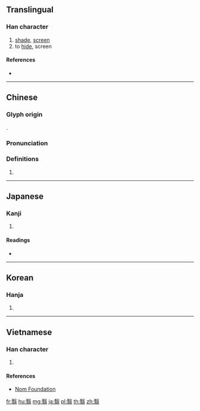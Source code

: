 {{character info/new}}
==Translingual==

===Han character===
{{Han char|rn=124|rad=羽|as=11|sn=17|four=77127|canj=SESMM|ids=⿱殹羽}}

# [[shade]], [[screen]]
# to [[hide]], screen

====References====
* {{Han ref|kx=0959.150|dkj=28796|dj=1405.140|hdz=53355.130|uh=7FF3|ud=32755|bh=C16B|bd=49515}}

----

==Chinese==
{{zh-forms}}

===Glyph origin===
{{Han etym}}
{{Han compound|殹|羽|c1=p|c2=s|ls=psc}}.

===Pronunciation===
{{zh-pron
|m=yì
|c=ai3
|mc=y
|oc=y
|ma=
|cat=n,v
}}

===Definitions===
{{zh-hanzi}}

# {{rfdef|lang=zh}}

----

==Japanese==

===Kanji===
{{ja-kanji|grade=|rs=羽11}}

# {{defn|lang=ja|sort=羽11}}

====Readings====
* {{ja-readings|on=[[えい]] (ei)|kun=[[きぬがさ]] (kinugasa), [[かざす]] (kazasu), [[かげる]] (kageru)|nanori=}}

----

==Korean==

===Hanja===
{{ko-hanja|hangeul=예|eumhun=|rv=ye|mr=ye|y=yey}}

# {{defn|lang=ko|sort=羽11}}

----

==Vietnamese==

===Han character===
{{vi-readings|rs=羽11| hanviet = ế}}

# {{defn|lang=vi|sort=羽11}}

====References====
*[http://nomfoundation.org/common/nom_details.php?codepoint=7ff3 Nom Foundation]

[[fr:翳]]
[[hu:翳]]
[[mg:翳]]
[[ja:翳]]
[[pl:翳]]
[[th:翳]]
[[zh:翳]]
